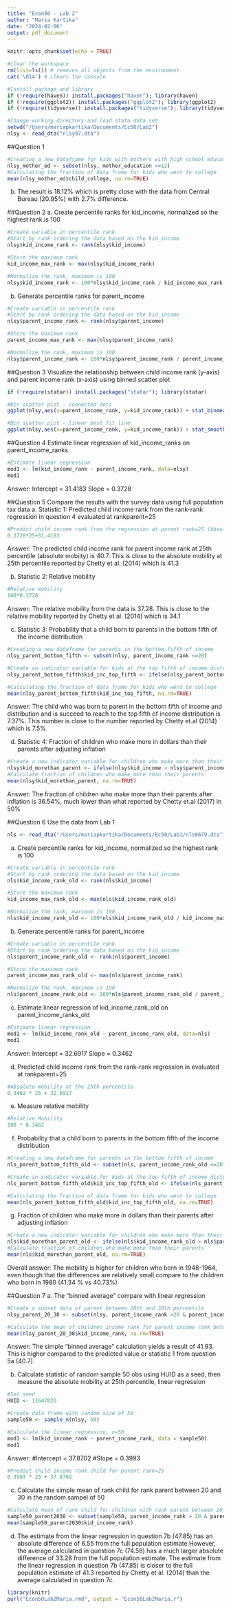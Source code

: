 ```yaml
---
title: "Econ50 - Lab 2"
author: "Maria Kartika"
date: "2024-02-06"
output: pdf_document
---
```


```r
knitr::opts_chunk$set(echo = TRUE)
```
```r
#clear the workspace
rm(list=ls()) # removes all objects from the environment
cat('\014') # clears the console

#Install package and library
if (!require(haven)) install.packages("haven"); library(haven) 
if (!require(ggplot2)) install.packages("ggplot2"); library(ggplot2)
if (!require(tidyverse)) install.packages("tidyverse"); library(tidyverse)

#Change working directory and load stata data set
setwd("/Users/mariapkartika/Documents/Ec50/Lab2")
nlsy <- read_dta("nlsy97.dta") 
```

##Question 1
```r
#Creating a new dataframe for kids with mothers with high school education or less
nlsy_mother_ed <- subset(nlsy, mother_education <=12)
#Calculating the fraction of data frame for kids who went to college
mean(nlsy_mother_ed$child_college, na.rm=TRUE)
```
b) The result is 18.12% which is pretty close with the data from Central Bureau (20.95%) with 2.7% difference. 

##Question 2
a. Create percentile ranks for kid_income, normalized so the highest rank is 100
```r
#Create variable in percentile rank
#Start by rank ordering the data based on the kid_income
nlsy$kid_income_rank <- rank(nlsy$kid_income)

#Store the maximum rank
kid_income_max_rank <- max(nlsy$kid_income_rank)

#Normalize the rank, maximum is 100
nlsy$kid_income_rank <- 100*nlsy$kid_income_rank / kid_income_max_rank
```
b. Generate percentile ranks for parent_income
```r
#Create variable in percentile rank
#Start by rank ordering the data based on the kid_income
nlsy$parent_income_rank <- rank(nlsy$parent_income)

#Store the maximum rank
parent_income_max_rank <- max(nlsy$parent_income_rank)

#Normalize the rank, maximum is 100
nlsy$parent_income_rank <- 100*nlsy$parent_income_rank / parent_income_max_rank
```

##Question 3
Visualize the relationship between child income rank (y-axis) and parent income rank (x-axis) using binned scatter plot
```r
if (!require(statar)) install.packages("statar"); library(statar)

#Bin scatter plot - connected dots
ggplot(nlsy,aes(x=parent_income_rank, y=kid_income_rank)) + stat_binmean(n=20, geom ="line") + stat_binmean(n=20, geom="point")
```
```r
#Bin scatter plot - linear best fit line
ggplot(nlsy,aes(x=parent_income_rank, y=kid_income_rank)) + stat_smooth(method="lm", se=FALSE) + stat_binmean(n=20, geom="point")
```

##Question 4
Estimate linear regression of kid_income_ranks on parent_income_ranks
```r
#Estimate linear regression
mod1 <- lm(kid_income_rank ~ parent_income_rank, data=nlsy) 
mod1
```
Answer: 
Intercept = 31.4183
Slope = 0.3728

##Question 5
Compare the results with the survey data using full population tax data
a. Statistic 1: Predicted child income rank from the rank-rank regression in question 4 evaluated at rankparent=25
```r
#Predict child income rank from the regression at parent rank=25 (Absolute mobility)
0.3728*25+31.4183
```
Answer: The predicted child income rank for parent income rank at 25th percentile (absolute mobiity) is 40.7. This is close to the absolute mobility at 25th percentile reported by Chetty et al. (2014) which is 41.3

b. Statistic 2: Relative mobility
```r
#Relative mobility
100*0.3728
```
Answer: The relative mobility from the data is 37.28. This is close to the relative mobility reported by Chetty et al. (2014) which is 34.1

c. Statistic 3: Probability that a child born to parents in the bottom fifth of the income distribution 
```r
#Creating a new dataframe for parents in the bottom fifth of income
nlsy_parent_bottom_fifth <- subset(nlsy, parent_income_rank <=20)

#Create an indicator variable for kids at the top fifth of income distribution 
nlsy_parent_bottom_fifth$kid_inc_top_fifth <- ifelse(nlsy_parent_bottom_fifth$kid_income_rank > 80,1,0)

#Calculating the fraction of data frame for kids who went to college
mean(nlsy_parent_bottom_fifth$kid_inc_top_fifth, na.rm=TRUE)
```
Answer: The child who was born to parent in the bottom fifth of income and distribution and is succeed to reach to the top fifth of income distribution is 7.37%. This number is close to the number reported by Chetty et.al (2014) which is 7.5%

d. Statistic 4: Fraction of children who make more in dollars than their parents after adjusting inflation
```r
#Create a new indicator variable for children who make more than their parents
nlsy$kid_morethan_parent <- ifelse(nlsy$kid_income > nlsy$parent_income * 1.4767, 1, 0)
#Calculate fraction of children who make more than their parents
mean(nlsy$kid_morethan_parent, na.rm=TRUE)
```
Answer: The fraction of children who make more than their parents after inflation is 36.54%, much lower than what reported by Chetty et.al (2017) in 50% 

##Question 6
Use the data from Lab 1 
```r
nls <- read_dta("/Users/mariapkartika/Documents/Ec50/Lab1/nls6679.dta") 
```
a. Create percentile ranks for kid_income, normalized so the highest rank is 100
```r
#Create variable in percentile rank
#Start by rank ordering the data based on the kid_income
nls$kid_income_rank_old <- rank(nls$kid_income)

#Store the maximum rank
kid_income_max_rank_old <- max(nls$kid_income_rank_old)

#Normalize the rank, maximum is 100
nls$kid_income_rank_old <- 100*nls$kid_income_rank_old / kid_income_max_rank_old
```
b. Generate percentile ranks for parent_income
```r
#Create variable in percentile rank
#Start by rank ordering the data based on the kid_income
nls$parent_income_rank_old <- rank(nls$parent_income)

#Store the maximum rank
parent_income_max_rank_old <- max(nls$parent_income_rank)

#Normalize the rank, maximum is 100
nls$parent_income_rank_old <- 100*nls$parent_income_rank_old / parent_income_max_rank_old
```
c. Estimate linear regression of kid_income_rank_old on parent_income_ranks_old
```r
#Estimate linear regression
mod1 <- lm(kid_income_rank_old ~ parent_income_rank_old, data=nls) 
mod1
```
Answer: 
Intercept = 32.6917
Slope = 0.3462

d. Predicted child income rank from the rank-rank regression in evaluated at rankparent=25
```r
#Absolute mobility at the 25th percentile
0.3462 * 25 + 32.6917
```
e. Measure relative mobility
```r
#Relative Mobility
100 * 0.3462
```
f. Probability that a child born to parents in the bottom fifth of the income distribution 
```r
#Creating a new dataframe for parents in the bottom fifth of income
nls_parent_bottom_fifth_old <- subset(nls, parent_income_rank_old <=20)

#Create an indicator variable for kids at the top fifth of income distribution 
nls_parent_bottom_fifth_old$kid_inc_top_fifth_old <- ifelse(nls_parent_bottom_fifth_old$kid_income_rank_old > 80,1,0)

#Calculating the fraction of data frame for kids who went to college
mean(nls_parent_bottom_fifth_old$kid_inc_top_fifth_old, na.rm=TRUE)
```
g. Fraction of children who make more in dollars than their parents after adjusting inflation
```r
#Create a new indicator variable for children who make more than their parents
nls$kid_morethan_parent_old <- ifelse(nls$kid_income_rank_old > nls$parent_income_rank_old * 1.4767, 1, 0)
#Calculate fraction of children who make more than their parents
mean(nls$kid_morethan_parent_old, na.rm=TRUE)
```

Overall answer: The mobility is higher for children who born in 1948-1964, even though that the differences are relatively small compare to the children who born in 1980 (41.34 % vs 40.73%)

##Question 7
a. The "binned average" compare with linear regression 
```r
#Create a subset data of parent between 20th and 30th percentile
nlsy_parent_20_30 <- subset(nlsy, parent_income_rank >20 & parent_income_rank <30)

#Calculate the mean of children income rank for parent income rank between 20 and 30
mean(nlsy_parent_20_30$kid_income_rank, na.rm=TRUE)
```
Answer: The simple “binned average” calculation yields a result of 41.93. This is higher compared to the predicted value or statistic 1 from question 5a (40.7).

b. Calculate statistic of random sample 50 obs using HUID as a seed, then measure the absolute mobility at 25th percentile, linear regression
```r
#Set seed 
HUID <- 11647820

#Create data frame with random size of 50
sample50 <- sample_n(nlsy, 50)

#Calculate the linear regression, n=50
mod1 <- lm(kid_income_rank ~ parent_income_rank, data = sample50) 
mod1
```
Answer: 
#Intercept = 37.8702
#Slope = 0.3993
```r
#Predict child income rank child for parent rank=25
0.3993 * 25 + 37.8702
```

c. Calculate the simple mean of rank child for rank parent between 20 and 30 in the random sampel of 50
```r
#Calculate mean of rank child for children with rank parent between 20 and 30 for the small randomly selected sample of 50 obs 
sample50_parent2030 <- subset(sample50, parent_income_rank > 20 & parent_income_rank < 30)
mean(sample50_parent2030$kid_income_rank)
```

d. The estimate from the linear regression in question 7b (47.85) has an absolute difference of 6.55 from the full population estimate.However, the average calculated in question 7c (74.58) has a much larger absolute difference of 33.28 from the full population estimate. The estimate from the linear regression in question 7b (47.85) is closer to the full population estimate of 41.3 reported by Chetty et al. (2014) than the average calculated in question 7c.

```r
library(knitr)
purl("Econ50Lab2Maria.rmd", output = "Econ50Lab2Maria.r")

```

